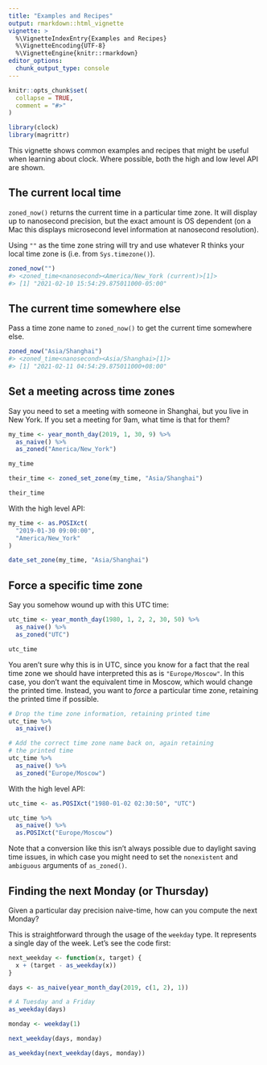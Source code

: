 ```yaml
---
title: "Examples and Recipes"
output: rmarkdown::html_vignette
vignette: >
  %\VignetteIndexEntry{Examples and Recipes}
  %\VignetteEncoding{UTF-8}
  %\VignetteEngine{knitr::rmarkdown}
editor_options: 
  chunk_output_type: console
---
```


```r
knitr::opts_chunk$set(
  collapse = TRUE,
  comment = "#>"
)
```

```r
library(clock)
library(magrittr)
```

This vignette shows common examples and recipes that might be useful when learning about clock. Where possible, both the high and low level API are shown.

## The current local time

`zoned_now()` returns the current time in a particular time zone. It will display up to nanosecond precision, but the exact amount is OS dependent (on a Mac this displays microsecond level information at nanosecond resolution).

Using `""` as the time zone string will try and use whatever R thinks your local time zone is (i.e. from `Sys.timezone()`).

```r
zoned_now("")
#> <zoned_time<nanosecond><America/New_York (current)>[1]>
#> [1] "2021-02-10 15:54:29.875011000-05:00"
```

## The current time somewhere else

Pass a time zone name to `zoned_now()` to get the current time somewhere else.

```r
zoned_now("Asia/Shanghai")
#> <zoned_time<nanosecond><Asia/Shanghai>[1]>
#> [1] "2021-02-11 04:54:29.875011000+08:00"
```

## Set a meeting across time zones

Say you need to set a meeting with someone in Shanghai, but you live in New York. If you set a meeting for 9am, what time is that for them?

```r
my_time <- year_month_day(2019, 1, 30, 9) %>%
  as_naive() %>%
  as_zoned("America/New_York")

my_time

their_time <- zoned_set_zone(my_time, "Asia/Shanghai")

their_time
```

With the high level API:

```r
my_time <- as.POSIXct(
  "2019-01-30 09:00:00", 
  "America/New_York"
)

date_set_zone(my_time, "Asia/Shanghai")
```

## Force a specific time zone

Say you somehow wound up with this UTC time:

```r
utc_time <- year_month_day(1980, 1, 2, 2, 30, 50) %>%
  as_naive() %>%
  as_zoned("UTC")

utc_time
```

You aren't sure why this is in UTC, since you know for a fact that the real time zone we should have interpreted this as is `"Europe/Moscow"`. In this case, you don't want the equivalent time in Moscow, which would change the printed time. Instead, you want to _force_ a particular time zone, retaining the printed time if possible.

```r
# Drop the time zone information, retaining printed time
utc_time %>%
  as_naive()

# Add the correct time zone name back on, again retaining
# the printed time
utc_time %>%
  as_naive() %>%
  as_zoned("Europe/Moscow")
```

With the high level API:

```r
utc_time <- as.POSIXct("1980-01-02 02:30:50", "UTC")

utc_time %>%
  as_naive() %>%
  as.POSIXct("Europe/Moscow")
```

Note that a conversion like this isn't always possible due to daylight saving time issues, in which case you might need to set the `nonexistent` and `ambiguous` arguments of `as_zoned()`.

## Finding the next Monday (or Thursday)

Given a particular day precision naive-time, how can you compute the next Monday?

This is straightforward through the usage of the `weekday` type. It represents a single day of the week. Let's see the code first:

```r
next_weekday <- function(x, target) {
  x + (target - as_weekday(x))
}

days <- as_naive(year_month_day(2019, c(1, 2), 1))

# A Tuesday and a Friday
as_weekday(days)

monday <- weekday(1)

next_weekday(days, monday)

as_weekday(next_weekday(days, monday))
```

